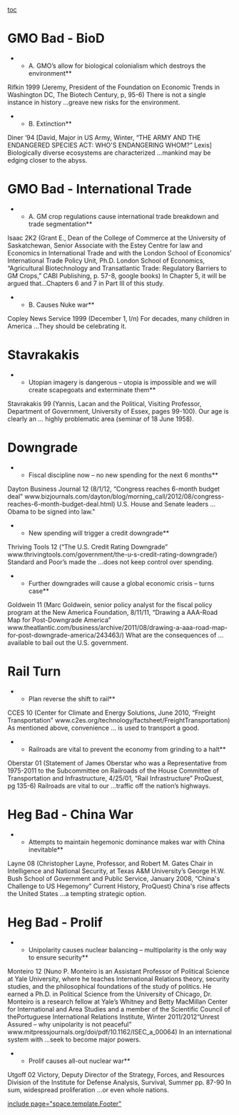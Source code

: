 [[toc]]
=GMO Bad - BioD= 

**A. GMO’s allow for biological colonialism which destroys the environment**
Rifkin 1999
(Jeremy, President of the Foundation on Economic Trends in Washington DC, The Biotech Century, p, 95-6)
There is not a single instance in history …greave new risks for the environment.


**B. Extinction**
Diner ’94
[David, Major in US Army, Winter, “THE ARMY AND THE ENDANGERED SPECIES ACT: WHO'S ENDANGERING WHOM?” Lexis]
Biologically diverse ecosystems are characterized …mankind may be edging closer to the abyss.



=GMO Bad - International Trade= 

**A. GM crop regulations cause international trade breakdown and trade segmentation**
Isaac 2K2
(Grant E., Dean of the College of Commerce at the University of Saskatchewan, Senior Associate with the Estey Centre for law and Economics in International Trade and with the London School of Economics’ International Trade Policy Unit, Ph.D. London School of Economics, “Agricultural Biotechnology and Transatlantic Trade: Regulatory Barriers to GM Crops,” CABI Publishing, p. 57-8, google books)
In Chapter 5, it will be argued that…Chapters 6 and 7 in Part III of this study.


**B. Causes Nuke war**
Copley News Service 1999
(December 1, l/n)
For decades, many children in America …They should be celebrating it.


=Stavrakakis= 

**Utopian imagery is dangerous – utopia is impossible and we will create scapegoats and exterminate them**
Stavrakakis 99 (Yannis, Lacan and the Political, Visiting Professor, Department of Government, University of Essex, pages 99-100).
Our age is clearly an … highly problematic area (seminar of 18 June 1958).



=Downgrade= 

**Fiscal discipline now – no new spending for the next 6 months**
Dayton Business Journal 12 (8/1/12, “Congress reaches 6-month budget deal” www.bizjournals.com/dayton/blog/morning_call/2012/08/congress-reaches-6-month-budget-deal.html)
U.S. House and Senate leaders … Obama to be signed into law."


**New spending will trigger a credit downgrade**
Thriving Tools 12 (“The U.S. Credit Rating Downgrade” www.thrivingtools.com/government/the-u-s-credit-rating-downgrade/)
Standard and Poor’s made the …does not keep control over spending.


**Further downgrades will cause a global economic crisis – turns case**
Goldwein 11 (Marc Goldwein, senior policy analyst for the fiscal policy program at the New America Foundation, 8/11/11, “Drawing a AAA-Road Map for Post-Downgrade America” www.theatlantic.com/business/archive/2011/08/drawing-a-aaa-road-map-for-post-downgrade-america/243463/)
What are the consequences of … available to bail out the U.S. government.



=Rail Turn= 

**Plan reverse the shift to rail**
CCES 10 (Center for Climate and Energy Solutions, June 2010, “Freight Transportation” www.c2es.org/technology/factsheet/FreightTransportation)
As mentioned above, convenience … is used to transport a good.


**Railroads are vital to prevent the economy from grinding to a halt**
Oberstar 01 (Statement of James Oberstar who was a Representative from 1975-2011 to the Subcommittee on Railroads of the House Committee of Transportation and Infrastructure, 4/25/01, “Rail Infrastructure” ProQuest, pg 135-6)
Railroads are vital to our …traffic off the nation’s highways.



=Heg Bad - China War= 

**Attempts to maintain hegemonic dominance makes war with China inevitable** 
Layne 08 (Christopher Layne, Professor, and Robert M. Gates Chair in Intelligence and National Security, at Texas A&M University’s George H.W. Bush School of Government and Public Service, January 2008, “China's Challenge to US Hegemony” Current History, ProQuest)
China's rise affects the United States …a tempting strategic option.



=Heg Bad - Prolif= 

**Unipolarity causes nuclear balancing – multipolarity is the only way to ensure security** 
Monteiro 12 (Nuno P. Monteiro is an Assistant Professor of Political Science at Yale University, where he teaches International Relations theory, security studies, and the philosophical foundations of the study of politics. He earned a Ph.D. in Political Science from the University of Chicago, Dr. Monteiro is a research fellow at Yale’s Whitney and Betty MacMillan Center for International and Area Studies and a member of the Scientific Council of thePortuguese International Relations Institute, Winter 2011/2012“Unrest Assured – why unipolarity is not peaceful” www.mitpressjournals.org/doi/pdf/10.1162/ISEC_a_00064)
In an international system with …seek to become major powers.


**Prolif causes all-out nuclear war** 
Utgoff 02 Victory, Deputy Director of the Strategy, Forces, and Resources Division of the Institute for Defense Analysis, Survival, Summer pp. 87-90
In sum, widespread proliferation …or even whole nations.



[[include page="space.template.Footer"]]